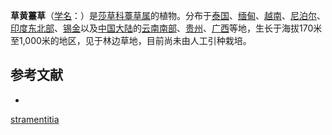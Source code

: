 {{Speciesbox
| name = 草黄薹草
| status = 
| status_system = 
| image =
| genus = Carex
| species = stramentitia
| authority = Boott ex Böcklr.
}}

'''草黄薹草'''（[[学名|学名]]：{{lang|la|''Carex stramentitia''}}）是[[莎草科|莎草科]][[薹草属|薹草属]]的植物。分布于[[泰国|泰国]]、[[缅甸|缅甸]]、[[越南|越南]]、[[尼泊尔|尼泊尔]]、[[印度东北部|印度东北部]]、[[锡金|锡金]]以及[[中国大陆|中国大陆]]的[[云南南部|云南南部]]、[[贵州|贵州]]、[[广西|广西]]等地，生长于海拔170米至1,000米的地区，见于林边草地，目前尚未由人工引种栽培。

== 参考文献 ==
<div class="references-small">
* {{cite web| url =http://www.bioinfo.cn/db05/KmzwSpecies.php?action=view&id=6804| title =草黄薹草| work =《中国高等植物数据库全库》| publisher =中国科学院微生物研究所| author =昆明植物研究所| accessdate =2009-02-24| deadurl =yes| archiveurl =https://web.archive.org/web/20160305053511/http://www.bioinfo.cn/db05/KmzwSpecies.php?action=view&id=6804| archivedate =2016-03-05}}
</div>
{{Taxonbar|from=Q15227175}}

{{DEFAULTSORT:Carex stramentitia}}
[[Category:薹草属|stramentitia]]


{{Carex-stub}}